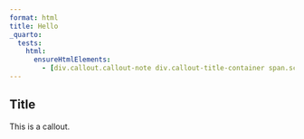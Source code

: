 ```yaml
---
format: html
title: Hello
_quarto:
  tests:
    html:
      ensureHtmlElements:
        - [div.callout.callout-note div.callout-title-container span.screen-reader-only]
---
```


::: callout-note

## Title

This is a callout.

:::

